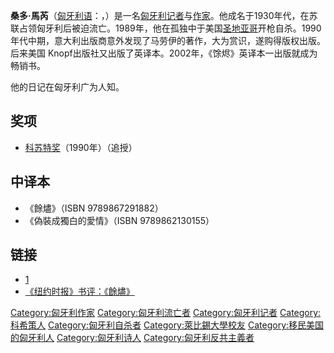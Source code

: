 {{noteTA
|T=zh-hans:马洛伊·山多尔;zh-tw:桑多·馬芮;zh-hk:馬勞伊·山多爾;
|1=zh-hans:马洛伊·山多尔;zh-tw:桑多·馬芮;zh-hk:馬勞伊·山多爾;
}}

{{unreferenced|time=2011-09-11T11:34:06+00:00}}
{{Eastern name order|匈牙利语|匈牙利人名}}
{{Infobox Writer
| name         = 桑多·馬芮
| image        = Marai2.jpg
| imagesize    = 200px
| birthdate    = 1900年4月11日
| birthplace   = [[奧匈帝國|奧匈帝國]][[科希策|科希策]]
| deathdate    =1989年2月22日
| deathplace = [[美國|美國]][[加利福尼亞州|加利福尼亞州]][[聖地亞哥_(加利福尼亞州)|聖地亞哥]]
| occupation   = [[作家|作家]]、[[记者|记者]]
}}
'''桑多·馬芮'''（[[匈牙利语|匈牙利语]]：{{lang|hu|Márai Sándor}}，{{bd|1900年|4月11日|1989年|2月22日}}）是一名[[匈牙利|匈牙利]][[记者|记者]]与[[作家|作家]]。他成名于1930年代，在苏联占领匈牙利后被迫流亡。1989年，他在孤独中于美国[[圣地亚哥|圣地亚哥]]开枪自杀。1990年代中期，意大利出版商意外发现了马劳伊的著作，大为赏识，遂购得版权出版。后来美国 Knopf出版社又出版了英译本。2002年，《馀烬》英译本一出版就成为畅销书。

他的日记在匈牙利广为人知。

==奖项==
*[[科苏特奖|科苏特奖]]（1990年）（追授）

==中译本==
*《餘燼》（ISBN 9789867291882）
*《偽裝成獨白的愛情》（ISBN 9789862130155）

==链接==
*[https://web.archive.org/web/20160304115609/http://yinmuyun.blogbus.com/logs/106124963.html]
*[http://www.nytimes.com/2007/04/29/books/review/Fischer.t.html 《纽约时报》书评：《餘燼》]

{{Authority control}}
{{DEFAULTSORT: Márai Sándor}}
[[Category:匈牙利作家|Category:匈牙利作家]]
[[Category:匈牙利流亡者|Category:匈牙利流亡者]]
[[Category:匈牙利记者|Category:匈牙利记者]]
[[Category:科希策人|Category:科希策人]]
[[Category:匈牙利自杀者|Category:匈牙利自杀者]]
[[Category:萊比錫大學校友|Category:萊比錫大學校友]]
[[Category:移民美国的匈牙利人|Category:移民美国的匈牙利人]]
[[Category:匈牙利诗人|Category:匈牙利诗人]]
[[Category:匈牙利反共主義者|Category:匈牙利反共主義者]]